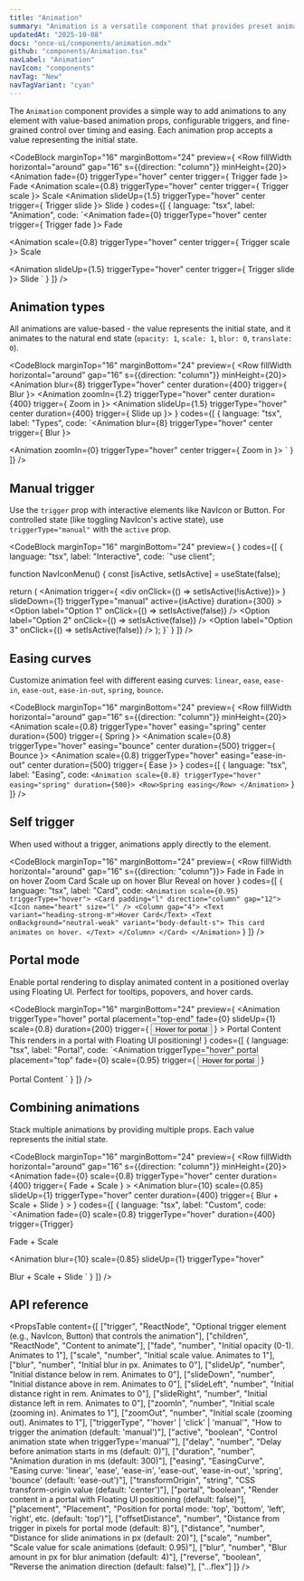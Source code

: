 ```yaml
---
title: "Animation"
summary: "Animation is a versatile component that provides preset animation effects with configurable triggers, easing curves, and timing."
updatedAt: "2025-10-08"
docs: "once-ui/components/animation.mdx"
github: "components/Animation.tsx"
navLabel: "Animation"
navIcon: "components"
navTag: "New"
navTagVariant: "cyan"
---
```


The `Animation` component provides a simple way to add animations to any element with value-based animation props, configurable triggers, and fine-grained control over timing and easing. Each animation prop accepts a value representing the initial state.

<CodeBlock
  marginTop="16"
  marginBottom="24"
  preview={
    <Row fillWidth horizontal="around" gap="16" s={{direction: "column"}} minHeight={20}>
      <Animation fade={0} triggerType="hover" center
        trigger={
          <Row padding="16" radius="m" border="neutral-medium" fit>
            <Text variant="label-default-s">Trigger fade</Text>
          </Row>
        }>
        <Row padding="l" radius="m" background="page" border="neutral-medium" center width="128" height="128">
          <Text variant="label-default-s">Fade</Text>
        </Row>
      </Animation>
      <Animation scale={0.8} triggerType="hover" center
        trigger={
          <Row padding="16" radius="m" border="neutral-medium" fit>
            <Text variant="label-default-s">Trigger scale</Text>
          </Row>
        }>
        <Row padding="l" radius="m" background="page" border="neutral-medium" center width="128" height="128">
          <Text variant="label-default-s">Scale</Text>
        </Row>
      </Animation>
      <Animation slideUp={1.5} triggerType="hover" center
        trigger={
          <Row padding="16" radius="m" border="neutral-medium" fit>
            <Text variant="label-default-s">Trigger slide</Text>
          </Row>
        }>
        <Row padding="l" radius="m" background="page" border="neutral-medium" center width="128" height="128">
          <Text variant="label-default-s">Slide</Text>
        </Row>
      </Animation>
    </Row>
  }
  codes={[
    {
      language: "tsx",
      label: "Animation",
      code:
`<Animation fade={0} triggerType="hover" center
    trigger={
      <Row padding="16" radius="m" border="neutral-medium" fit>
        <Text>Trigger fade</Text>
      </Row>
    }>
    <Row padding="l" radius="m" background="page" border="neutral-medium" center>
      <Text>Fade</Text>
    </Row>
</Animation>

<Animation scale={0.8} triggerType="hover" center
    trigger={
      <Row padding="16" radius="m" border="neutral-medium" fit>
        <Text>Trigger scale</Text>
      </Row>
    }>
    <Row padding="l" radius="m" background="page" border="neutral-medium" center>
      <Text>Scale</Text>
    </Row>
</Animation>

<Animation slideUp={1.5} triggerType="hover" center
    trigger={
      <Row padding="16" radius="m" border="neutral-medium" fit>
        <Text>Trigger slide</Text>
      </Row>
    }>
    <Row padding="l" radius="m" background="page" border="neutral-medium" center>
      <Text>Slide</Text>
    </Row>
</Animation>`
    }
  ]}
/>

## Animation types

All animations are value-based - the value represents the initial state, and it animates to the natural end state (`opacity: 1`, `scale: 1`, `blur: 0`, `translate: 0`).

<CodeBlock
  marginTop="16"
  marginBottom="24"
  preview={
    <Row fillWidth horizontal="around" gap="16" s={{direction: "column"}} minHeight={20}>
      <Animation blur={8} triggerType="hover" center duration={400}
        trigger={
          <Row padding="16" radius="m" border="neutral-medium" fit>
            <Text variant="label-default-s">Blur</Text>
          </Row>
        }>
        <Row padding="l" radius="m" background="page" border="neutral-medium" center width="128" height="128">
          <Icon name="sparkles" size="l" />
        </Row>
      </Animation>
      <Animation zoomIn={1.2} triggerType="hover" center duration={400}
        trigger={
          <Row padding="16" radius="m" border="neutral-medium" fit>
            <Text variant="label-default-s">Zoom in</Text>
          </Row>
        }>
        <Row padding="l" radius="m" background="page" border="neutral-medium" center width="128" height="128">
          <Icon name="search" size="l" />
        </Row>
      </Animation>
      <Animation slideUp={1.5} triggerType="hover" center duration={400}
        trigger={
          <Row padding="16" radius="m" border="neutral-medium" fit>
            <Text variant="label-default-s">Slide up</Text>
          </Row>
        }>
        <Row padding="l" radius="m" background="page" border="neutral-medium" center width="128" height="128">
          <Icon name="arrowUp" size="l" />
        </Row>
      </Animation>
    </Row>
  }
  codes={[
    {
      language: "tsx",
      label: "Types",
      code:
`<Animation blur={8} triggerType="hover" center
  trigger={
    <Row padding="16" radius="m" border="neutral-medium" fit>
      <Text>Blur</Text>
    </Row>
  }>
  <Row padding="l" radius="m" background="page" border="neutral-medium" center>
    <Icon name="sparkles" size="l" />
  </Row>
</Animation>

<Animation zoomIn={0} triggerType="hover" center
  trigger={
    <Row padding="16" radius="m" border="neutral-medium" fit>
      <Text>Zoom in</Text>
    </Row>
  }>
  <Row padding="l" radius="m" background="page" border="neutral-medium" center>
    <Icon name="search" size="l" />
  </Row>
</Animation>`
    }
  ]}
/>

## Manual trigger

Use the `trigger` prop with interactive elements like NavIcon or Button. For controlled state (like toggling NavIcon's active state), use `triggerType="manual"` with the `active` prop.

<CodeBlock
  marginTop="16"
  marginBottom="24"
  preview={
    <Row fillWidth horizontal="around" minHeight={16}>
      <AnimationNavIconExample />
    </Row>
  }
  codes={[
    {
      language: "tsx",
      label: "Interactive",
      code:
`"use client";


function NavIconMenu() {
  const [isActive, setIsActive] = useState(false);

  return (
    <Animation
      trigger={
        <div onClick={() => setIsActive(!isActive)}>
          <NavIcon isActive={isActive} />
        </div>
      }
      slideDown={1}
      triggerType="manual"
      active={isActive}
      duration={300}
    >
      <Dropdown position="absolute" top="48" padding="4" gap="2" radius="l">
        <Option label="Option 1" onClick={() => setIsActive(false)} />
        <Option label="Option 2" onClick={() => setIsActive(false)} />
        <Option label="Option 3" onClick={() => setIsActive(false)} />
      </Dropdown>
    </Animation>
  );
}`
    }
  ]}
/>

## Easing curves

Customize animation feel with different easing curves: `linear`, `ease`, `ease-in`, `ease-out`, `ease-in-out`, `spring`, `bounce`.

<CodeBlock
  marginTop="16"
  marginBottom="24"
  preview={
    <Row fillWidth horizontal="around" gap="16" s={{direction: "column"}} minHeight={20}>
      <Animation scale={0.8} triggerType="hover" easing="spring" center duration={500}
        trigger={
          <Row padding="16" radius="m" border="neutral-medium" fit>
            <Text variant="label-default-s">Spring</Text>
          </Row>
        }>
        <Row padding="l" radius="m" background="page" border="neutral-medium" center width="128" height="128">
          <Icon name="zap" size="l" />
        </Row>
      </Animation>
      <Animation scale={0.8} triggerType="hover" easing="bounce" center duration={500}
        trigger={
          <Row padding="16" radius="m" border="neutral-medium" fit>
            <Text variant="label-default-s">Bounce</Text>
          </Row>
        }>
        <Row padding="l" radius="m" background="page" border="neutral-medium" center width="128" height="128">
          <Icon name="activity" size="l" />
        </Row>
      </Animation>
      <Animation scale={0.8} triggerType="hover" easing="ease-in-out" center duration={500}
        trigger={
          <Row padding="16" radius="m" border="neutral-medium" fit>
            <Text variant="label-default-s">Ease</Text>
          </Row>
        }>
        <Row padding="l" radius="m" background="page" border="neutral-medium" center width="128" height="128">
          <Icon name="trendingUp" size="l" />
        </Row>
      </Animation>
    </Row>
  }
  codes={[
    {
      language: "tsx",
      label: "Easing",
      code:
`<Animation scale={0.8} triggerType="hover" easing="spring" duration={500}>
  <Row>Spring easing</Row>
</Animation>`
    }
  ]}
/>

## Self trigger

When used without a trigger, animations apply directly to the element.

<CodeBlock
  marginTop="16"
  marginBottom="24"
  preview={
    <Row fillWidth horizontal="around" gap="16" s={{direction: "column"}}>
      <Animation fade={0.4} triggerType="hover" duration={300}>
        <Card padding="l" direction="column" gap="12" fillWidth radius="l">
          <Icon name="heart" size="l" />
          <Column gap="4">
            <Text variant="heading-strong-m">Fade in</Text>
            <Text onBackground="neutral-weak" variant="body-default-s">
              Fade in on hover
            </Text>
          </Column>
        </Card>
      </Animation>
      <Animation zoomOut={1.1} fade={1} triggerType="hover" duration={300}>
        <Card padding="l" direction="column" gap="12" fillWidth radius="l" href="#">
          <Icon name="star" size="l" />
          <Column gap="4">
            <Text variant="heading-strong-m">Zoom Card</Text>
            <Text onBackground="neutral-weak" variant="body-default-s">
              Scale up on hover
            </Text>
          </Column>
        </Card>
      </Animation>
      <Animation blur={16} fade={1} triggerType="hover" duration={300}>
        <Card padding="l" direction="column" gap="12" fillWidth radius="l">
          <Icon name="star" size="l" />
          <Column gap="4">
            <Text variant="heading-strong-m">Blur</Text>
            <Text onBackground="neutral-weak" variant="body-default-s">
              Reveal on hover
            </Text>
          </Column>
        </Card>
      </Animation>
    </Row>
  }
  codes={[
    {
      language: "tsx",
      label: "Card",
      code:
`<Animation scale={0.95} triggerType="hover">
  <Card padding="l" direction="column" gap="12">
    <Icon name="heart" size="l" />
    <Column gap="4">
      <Text variant="heading-strong-m">Hover Card</Text>
      <Text onBackground="neutral-weak" variant="body-default-s">
        This card animates on hover.
      </Text>
    </Column>
  </Card>
</Animation>`
    }
  ]}
/>

## Portal mode

Enable portal rendering to display animated content in a positioned overlay using Floating UI. Perfect for tooltips, popovers, and hover cards.

<CodeBlock
  marginTop="16"
  marginBottom="24"
  preview={
    <Row fillWidth horizontal="center">
      <Animation
        triggerType="hover"
        portal
        placement="top-end"
        fade={0}
        slideUp={1}
        scale={0.8}
        duration={200}
        trigger={
          <Button variant="secondary" href="#">
            Hover for portal
          </Button>
        }
      >
        <Card padding="m" radius="l" maxWidth={20}>
          <Column gap="8">
            <Text variant="heading-strong-s">Portal Content</Text>
            <Text variant="body-default-s" onBackground="neutral-weak">
              This renders in a portal with Floating UI positioning!
            </Text>
          </Column>
        </Card>
      </Animation>
    </Row>
  }
  codes={[
    {
      language: "tsx",
      label: "Portal",
      code:
`<Animation
  triggerType="hover"
  portal
  placement="top"
  fade={0}
  scale={0.95}
  trigger={
    <Button variant="secondary">
      Hover for portal
    </Button>
  }
>
  <Card padding="m" radius="l">
    <Text>Portal Content</Text>
  </Card>
</Animation>`
    }
  ]}
/>

## Combining animations

Stack multiple animations by providing multiple props. Each value represents the initial state.

<CodeBlock
  marginTop="16"
  marginBottom="24"
  preview={
    <Row fillWidth horizontal="around" gap="16" s={{direction: "column"}} minHeight={20}>
      <Animation 
        fade={0}
        scale={0.8}
        triggerType="hover" 
        center
        duration={400}
        trigger={
          <Row padding="16" radius="m" border="neutral-medium" fit>
            <Text variant="label-default-s">Fade + Scale</Text>
          </Row>
        }
      >
        <Row padding="l" radius="m" background="page" border="neutral-medium" center width="128" height="128">
          <Icon name="layers" size="l" />
        </Row>
      </Animation>
      <Animation 
        blur={10}
        scale={0.85}
        slideUp={1}
        triggerType="hover" 
        center
        duration={400}
        trigger={
          <Row padding="16" radius="m" border="neutral-medium" fit>
            <Text variant="label-default-s">Blur + Scale + Slide</Text>
          </Row>
        }
      >
        <Row padding="l" radius="m" background="page" border="neutral-medium" center width="128" height="128">
          <Icon name="sparkles" size="l" />
        </Row>
      </Animation>
    </Row>
  }
  codes={[
    {
      language: "tsx",
      label: "Custom",
      code:
`<Animation 
  fade={0}
  scale={0.8}
  triggerType="hover" 
  duration={400}
  trigger={<Row>Trigger</Row>}
>
  <Row>Fade + Scale</Row>
</Animation>

<Animation 
  blur={10}
  scale={0.85}
  slideUp={1}
  triggerType="hover"
>
  <Row>Blur + Scale + Slide</Row>
</Animation>`
    }
  ]}
/>

## API reference

<PropsTable
  content={[
    ["trigger", "ReactNode", "Optional trigger element (e.g., NavIcon, Button) that controls the animation"],
    ["children", "ReactNode", "Content to animate"],
    ["fade", "number", "Initial opacity (0-1). Animates to 1"],
    ["scale", "number", "Initial scale value. Animates to 1"],
    ["blur", "number", "Initial blur in px. Animates to 0"],
    ["slideUp", "number", "Initial distance below in rem. Animates to 0"],
    ["slideDown", "number", "Initial distance above in rem. Animates to 0"],
    ["slideLeft", "number", "Initial distance right in rem. Animates to 0"],
    ["slideRight", "number", "Initial distance left in rem. Animates to 0"],
    ["zoomIn", "number", "Initial scale (zooming in). Animates to 1"],
    ["zoomOut", "number", "Initial scale (zooming out). Animates to 1"],
    ["triggerType", "'hover' | 'click' | 'manual'", "How to trigger the animation (default: 'manual')"],
    ["active", "boolean", "Control animation state when triggerType='manual'"],
    ["delay", "number", "Delay before animation starts in ms (default: 0)"],
    ["duration", "number", "Animation duration in ms (default: 300)"],
    ["easing", "EasingCurve", "Easing curve: 'linear', 'ease', 'ease-in', 'ease-out', 'ease-in-out', 'spring', 'bounce' (default: 'ease-out')"],
    ["transformOrigin", "string", "CSS transform-origin value (default: 'center')"],
    ["portal", "boolean", "Render content in a portal with Floating UI positioning (default: false)"],
    ["placement", "Placement", "Position for portal mode: 'top', 'bottom', 'left', 'right', etc. (default: 'top')"],
    ["offsetDistance", "number", "Distance from trigger in pixels for portal mode (default: 8)"],
    ["distance", "number", "Distance for slide animations in px (default: 20)"],
    ["scale", "number", "Scale value for scale animations (default: 0.95)"],
    ["blur", "number", "Blur amount in px for blur animation (default: 4)"],
    ["reverse", "boolean", "Reverse the animation direction (default: false)"],
    ["...flex"]
  ]}
/>

